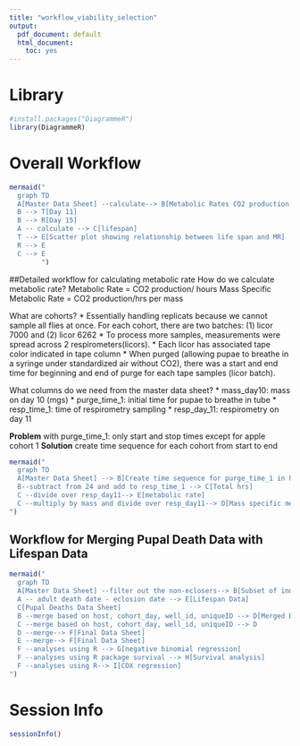 ```yaml
---
title: "workflow_viability_selection"
output:
  pdf_document: default
  html_document:
    toc: yes
---
```

# Library
```r
#install.packages("DiagrammeR")
library(DiagrammeR)
```
# Overall Workflow
```r
mermaid("
  graph TD
  A[Master Data Sheet] --calculate--> B[Metabolic Rates CO2 production per hr per mass]
  B --> T[Day 11]
  B --> R[Day 15]
  A -- calculate --> C[lifespan]
  T --> E[Scatter plot showing relationship between life span and MR]
  R --> E
  C --> E
        ")

```

##Detailed workflow for calculating metabolic rate
How do we calculate metabolic rate?
Metabolic Rate = CO2 production/ hours
Mass Specific Metabolic Rate = CO2 production/hrs per mass

What are cohorts?
* Essentially handling replicats because we cannot sample all flies at once. For each cohort, there are two batches: (1) licor 7000 and (2) licor 6262
* To process more samples, measurements were spread across 2 respirometers(licors).
* Each licor has associated tape color indicated in tape column
* When purged (allowing pupae to breathe in a syringe under standardized air without CO2), there was a start and end time for beginning and end of purge for each tape samples (licor batch). 

What columns do we need from the master data sheet?
* mass_day10: mass on day 10 (mgs)
* purge_time_1: initial time for pupae to breathe in tube
* resp_time_1: time of respirometry sampling
* resp_day_11: respirometry on day 11

**Problem** with purge_time_1: only start and stop times except for apple cohort 1 
**Solution** create time sequence for each cohort from start to end


```r
mermaid("
  graph TD
  A[Master Data Sheet] --> B[Create time sequence for purge_time_1 in hrs minutes]
  B--subtract from 24 and add to resp_time_1 --> C[Total hrs]
  C --divide over resp_day11--> E[metabolic rate]
  C --multiply by mass and divide over resp_day11--> D[Mass specific metabolic rate]
")
```

## Workflow for Merging Pupal Death Data with Lifespan Data
```r
mermaid("
  graph TD
  A[Master Data Sheet] --filter out the non-eclosers--> B[Subset of ind. who haven't eclosed]
  A -- adult death date - eclosion date --> E[Lifespan Data]
  C[Pupal Deaths Data Sheet]
  B --merge based on host, cohort_day, well_id, uniqueID --> D[Merged Data Sheets]
  C --merge based on host, cohort_day, well_id, uniqueID --> D
  D --merge--> F[Final Data Sheet]
  E --merge--> F[Final Data Sheet]
  F --analyses using R --> G[negative binomial regression]
  F --analyses using R package survival --> H[Survival analysis]
  F --analyses using R--> I[COX regression]
")
```

# Session Info
```r
sessionInfo()
```